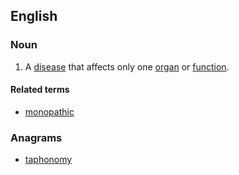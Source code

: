 ==English==

===Noun===
{{en-noun|monopathies}}

# {{context|medicine}} A [[disease]] that affects only one [[organ]] or [[function]].

====Related terms====
* [[monopathic]]

===Anagrams===
* [[taphonomy#English|taphonomy]]